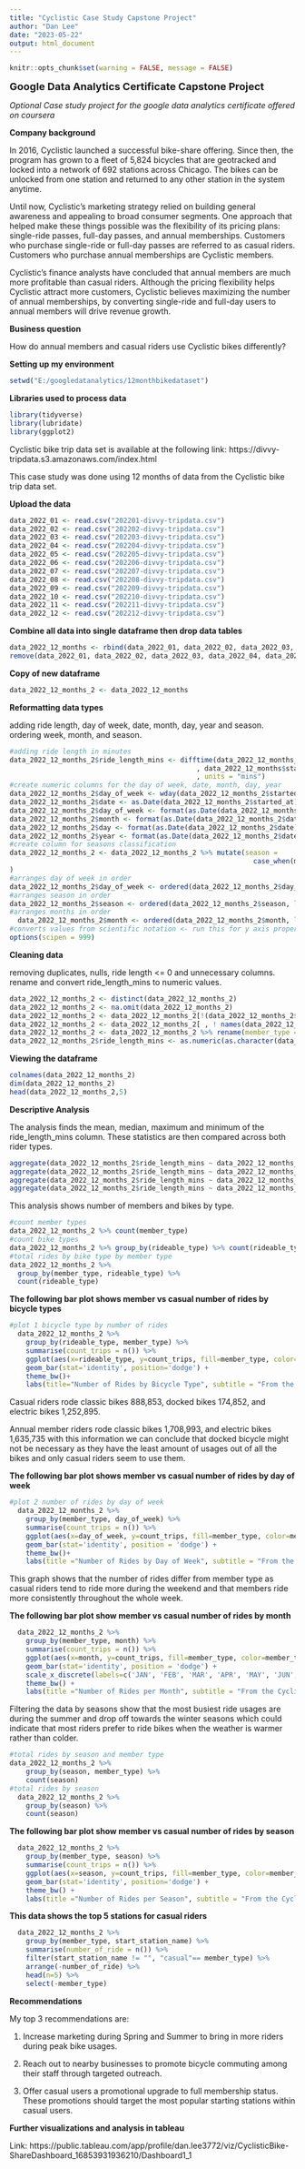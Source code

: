 ```yaml
---
title: "Cyclistic Case Study Capstone Project"
author: "Dan Lee"
date: "2023-05-22"
output: html_document
---
```

```r
knitr::opts_chunk$set(warning = FALSE, message = FALSE) 
```

<font size="4">**Google Data Analytics Certificate Capstone Project**</font> 

*Optional Case study project for the google data analytics certificate offered on coursera*

**Company background**

In 2016, Cyclistic launched a successful bike-share offering. Since then, the program has grown to a fleet of 5,824 bicycles that
are geotracked and locked into a network of 692 stations across Chicago. The bikes can be unlocked from one station and
returned to any other station in the system anytime.

Until now, Cyclistic’s marketing strategy relied on building general awareness and appealing to broad consumer segments.
One approach that helped make these things possible was the flexibility of its pricing plans: single-ride passes, full-day passes,
and annual memberships. Customers who purchase single-ride or full-day passes are referred to as casual riders. Customers
who purchase annual memberships are Cyclistic members.

Cyclistic’s finance analysts have concluded that annual members are much more profitable than casual riders. Although the
pricing flexibility helps Cyclistic attract more customers, Cyclistic believes maximizing the number of annual memberships, by converting single-ride and full-day users to annual members will drive revenue growth.

**Business question**

How do annual members and casual riders use Cyclistic bikes differently?

**Setting up my environment**
```r
setwd("E:/googledatanalytics/12monthbikedataset")
```
**Libraries used to process data**
```r
library(tidyverse)
library(lubridate)
library(ggplot2)
```
Cyclistic bike trip data set is available at the following link: https://divvy-tripdata.s3.amazonaws.com/index.html

This case study was done using 12 months of data from the Cyclistic bike trip data set.

**Upload the data**
```r
data_2022_01 <- read.csv("202201-divvy-tripdata.csv")
data_2022_02 <- read.csv("202202-divvy-tripdata.csv")
data_2022_03 <- read.csv("202203-divvy-tripdata.csv")
data_2022_04 <- read.csv("202204-divvy-tripdata.csv")
data_2022_05 <- read.csv("202205-divvy-tripdata.csv")
data_2022_06 <- read.csv("202206-divvy-tripdata.csv")
data_2022_07 <- read.csv("202207-divvy-tripdata.csv")
data_2022_08 <- read.csv("202208-divvy-tripdata.csv")
data_2022_09 <- read.csv("202209-divvy-tripdata.csv")
data_2022_10 <- read.csv("202210-divvy-tripdata.csv")
data_2022_11 <- read.csv("202211-divvy-tripdata.csv")
data_2022_12 <- read.csv("202212-divvy-tripdata.csv")
```
**Combine all data into single dataframe then drop data tables**
```r
data_2022_12_months <- rbind(data_2022_01, data_2022_02, data_2022_03, data_2022_04, data_2022_05, data_2022_06, data_2022_07, data_2022_08, data_2022_09, data_2022_10, data_2022_11, data_2022_12)
remove(data_2022_01, data_2022_02, data_2022_03, data_2022_04, data_2022_05, data_2022_06, data_2022_07, data_2022_08, data_2022_09, data_2022_10, data_2022_11, data_2022_12)
```
**Copy of new dataframe**
```r
data_2022_12_months_2 <- data_2022_12_months
```
**Reformatting data types**

adding ride length, day of week, date, month, day, year and season. 
ordering week, month, and season.
```r
#adding ride length in minutes
data_2022_12_months_2$ride_length_mins <- difftime(data_2022_12_months_2$ended_at
                                              , data_2022_12_months$started_at
                                              , units = "mins")
#create numeric columns for the day of week, date, month, day, year
data_2022_12_months_2$day_of_week <- wday(data_2022_12_months_2$started_at)
data_2022_12_months_2$date <- as.Date(data_2022_12_months_2$started_at)
data_2022_12_months_2$day_of_week <- format(as.Date(data_2022_12_months_2$date), "%A")
data_2022_12_months_2$month <- format(as.Date(data_2022_12_months_2$date), "%m") 
data_2022_12_months_2$day <- format(as.Date(data_2022_12_months_2$date), "%d")
data_2022_12_months_2$year <- format(as.Date(data_2022_12_months_2$date), "%Y")
#create column for seasons classification
data_2022_12_months_2 <- data_2022_12_months_2 %>% mutate(season = 
                                                            case_when(month == "03" ~ "Spring",month == "04" ~ "Spring",month == "05" ~ "Spring",month == "06" ~ "Summer",month == "07" ~ "Summer",month == "08" ~ "Summer",month == "09" ~ "Fall",month == "10" ~ "Fall",month == "11" ~ "Fall",month == "12" ~ "Winter",month == "01" ~ "Winter",month == "02" ~ "Winter")
)
#arranges day of week in order
data_2022_12_months_2$day_of_week <- ordered(data_2022_12_months_2$day_of_week, levels=c("Monday","Tuesday","Wednesday","Thursday","Friday","Saturday","Sunday"))
#arranges season in order
data_2022_12_months_2$season <- ordered(data_2022_12_months_2$season, levels=c("Spring", "Summer", "Fall", "Winter"))
#arranges months in order
  data_2022_12_months_2$month <- ordered(data_2022_12_months_2$month, levels=c("01", "02", "03", "04", "05", "06", "07","08","09","10","11","12"))
#converts values from scientific notation <- run this for y axis proper formatting
options(scipen = 999)
```
**Cleaning data**
  
removing duplicates, nulls, ride length <= 0 and unnecessary columns.
rename and convert ride_length_mins to numeric values.
```r
data_2022_12_months_2 <- distinct(data_2022_12_months_2)
data_2022_12_months_2 <- na.omit(data_2022_12_months_2)
data_2022_12_months_2 <- data_2022_12_months_2[!(data_2022_12_months_2$ride_length_mins <=0),]
data_2022_12_months_2 <- data_2022_12_months_2[ , ! names(data_2022_12_months_2) %in% c("ride_id", "start_station_id", "end_station_id", "start_lat", "start_lng", "end_lat", "end_lng")]
data_2022_12_months_2 <- data_2022_12_months_2 %>% rename(member_type = member_casual)
data_2022_12_months_2$ride_length_mins <- as.numeric(as.character(data_2022_12_months_2$ride_length_mins))
```
**Viewing the dataframe**
```r
colnames(data_2022_12_months_2)
dim(data_2022_12_months_2)
head(data_2022_12_months_2,5)
```
**Descriptive Analysis**
  
The analysis finds the mean, median, maximum and minimum of the ride_length_mins column. These statistics are then compared across both rider types.
```r
aggregate(data_2022_12_months_2$ride_length_mins ~ data_2022_12_months_2$member_type, FUN = mean)
aggregate(data_2022_12_months_2$ride_length_mins ~ data_2022_12_months_2$member_type, FUN = median)
aggregate(data_2022_12_months_2$ride_length_mins ~ data_2022_12_months_2$member_type, FUN = min)
aggregate(data_2022_12_months_2$ride_length_mins ~ data_2022_12_months_2$member_type, FUN = max)
```
This analysis shows number of members and bikes by type.
```r
#count member types
data_2022_12_months_2 %>% count(member_type)
#count bike types
data_2022_12_months_2 %>% group_by(rideable_type) %>% count(rideable_type)
#total rides by bike type by member type
data_2022_12_months_2 %>%
  group_by(member_type, rideable_type) %>% 
  count(rideable_type)
```
**The following bar plot shows member vs casual number of rides by bicycle types**
```r
#plot 1 bicycle type by number of rides
  data_2022_12_months_2 %>%
    group_by(rideable_type, member_type) %>%
    summarise(count_trips = n()) %>%  
    ggplot(aes(x=rideable_type, y=count_trips, fill=member_type, color=member_type)) +
    geom_bar(stat='identity', position='dodge') +
    theme_bw()+
    labs(title="Number of Rides by Bicycle Type", subtitle = "From the Cyclistic Bike Trips data set", x="Bicycle   Type", y="Number of Rides")
```

Casual riders rode classic bikes 888,853, docked bikes 174,852, and electric bikes 1,252,895.

Annual member riders rode classic bikes 1,708,993, and electric bikes 1,635,735 with this information we can conclude that docked bicycle might not be necessary as they have the least amount of usages out of all the bikes and only casual riders seem to use them.

**The following bar plot shows member vs casual number of rides by day of week**
```r
#plot 2 number of rides by day of week  
  data_2022_12_months_2 %>% 
    group_by(member_type, day_of_week) %>%
    summarise(count_trips = n()) %>%  
    ggplot(aes(x=day_of_week, y=count_trips, fill=member_type, color=member_type)) +
    geom_bar(stat='identity', position = 'dodge') +
    theme_bw()+
    labs(title ="Number of Rides by Day of Week", subtitle = "From the Cyclistic Bike Trips data set", x = "Day of Week", y = "Number of Rides")
```

This graph shows that the number of rides differ from member type as casual riders tend to ride more during the weekend and that members ride more consistently throughout the whole week.

**The following bar plot show member vs casual number of rides by month**
```r
  data_2022_12_months_2 %>%
    group_by(member_type, month) %>%
    summarise(count_trips = n()) %>%  
    ggplot(aes(x=month, y=count_trips, fill=member_type, color=member_type)) +
    geom_bar(stat='identity', position = 'dodge') +
    scale_x_discrete(labels=c('JAN', 'FEB', 'MAR', 'APR', 'MAY', 'JUN', 'JUL', 'AUG', 'SEP', 'OCT', 'NOV', 'DEC')) +
    theme_bw() +
    labs(title ="Number of Rides per Month", subtitle = "From the Cyclistic Bike Trips data set", x = "Month", y = "Number of Rides")
```

Filtering the data by seasons show that the most busiest ride usages are during the summer and drop off towards the winter seasons which could indicate that most riders prefer to ride bikes when the weather is warmer rather than colder.

```r
#total rides by season and member type
data_2022_12_months_2 %>%
    group_by(season, member_type) %>% 
    count(season)
#total rides by season
  data_2022_12_months_2 %>%
    group_by(season) %>% 
    count(season)
```
**The following bar plot show member vs casual number of rides by season**
```r
  data_2022_12_months_2 %>%
    group_by(member_type, season) %>% 
    summarise(count_trips = n()) %>% 
    ggplot(aes(x=season, y=count_trips, fill=member_type, color=member_type)) +
    geom_bar(stat='identity', position='dodge') +
    theme_bw() +
    labs(title ="Number of Rides per Season", subtitle = "From the Cyclistic Bike Trips data set", x = "Seasons", y = "Number of Rides")
```
**This data shows the top 5 stations for casual riders**
```r
  data_2022_12_months_2 %>%
    group_by(member_type, start_station_name) %>%
    summarise(number_of_ride = n()) %>%
    filter(start_station_name != "", "casual"== member_type) %>%
    arrange(-number_of_ride) %>%
    head(n=5) %>%
    select(-member_type)
```

**Recommendations**

My top 3 recommendations are:

1. Increase marketing during Spring and Summer to bring in more riders during peak bike usages.

2. Reach out to nearby businesses to promote bicycle commuting among their staff through targeted outreach.

3. Offer casual users a promotional upgrade to full membership status. These promotions should target the most popular starting stations within casual users.

**Further visualizations and analysis in tableau**

Link: https://public.tableau.com/app/profile/dan.lee3772/viz/CyclisticBike-ShareDashboard_16853931936210/Dashboard1_1
 















